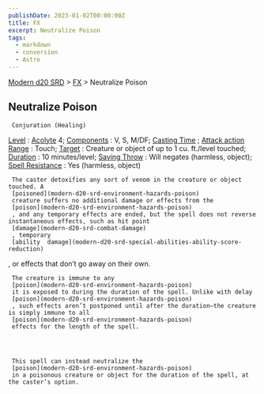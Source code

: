 ```yaml
---
publishDate: 2023-01-02T00:00:00Z
title: FX
excerpt: Neutralize Poison
tags:
  - markdown
  - conversion
  - Astro
---
```


[Modern d20 SRD](/#modernD20) > [FX](modern-d20-srd-fx-index) > Neutralize Poison

## Neutralize Poison




     Conjuration (Healing)

[Level](modern-d20-srd-fx-level)
:
[Acolyte](modern-d20-srd-classes-advanced-acolyte)
4;
[Components](modern-d20-srd-fx-components)
: V, S, M/DF;
[Casting Time](modern-d20-srd-fx-casting-time)
;
[Attack action](modern-d20-srd-combat-attack-actions)
[Range](modern-d20-srd-fx-range)
: Touch;
[Target](modern-d20-srd-fx-target)
: Creature or object of up to 1 cu. ft./level touched;
[Duration](modern-d20-srd-fx-duration)
: 10 minutes/level;
[Saving Throw](modern-d20-srd-basics-saving-throws)
: Will negates (harmless, object);
[Spell Resistance](modern-d20-srd-special-abilities-spell-resistance)
: Yes (harmless, object)

     The caster detoxifies any sort of venom in the creature or object touched. A
     [poisoned](modern-d20-srd-environment-hazards-poison)
     creature suffers no additional damage or effects from the
     [poison](modern-d20-srd-environment-hazards-poison)
     , and any temporary effects are ended, but the spell does not reverse instantaneous effects, such as hit point
     [damage](modern-d20-srd-combat-damage)
     , temporary
     [ability  damage](modern-d20-srd-special-abilities-ability-score-reduction)
, or effects that don’t go away on their own.

     The creature is immune to any
     [poison](modern-d20-srd-environment-hazards-poison)
     it is exposed to during the duration of the spell. Unlike with delay
     [poison](modern-d20-srd-environment-hazards-poison)
     , such effects aren’t postponed until after the duration—the creature is simply immune to all
     [poison](modern-d20-srd-environment-hazards-poison)
     effects for the length of the spell.




     This spell can instead neutralize the
     [poison](modern-d20-srd-environment-hazards-poison)
     in a poisonous creature or object for the duration of the spell, at the caster’s option.
